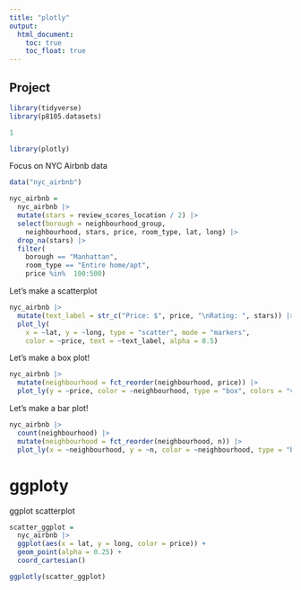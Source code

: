 ```yaml
---
title: "plotly"
output: 
  html_document:
    toc: true
    toc_float: true
---
```

## Project

```r
library(tidyverse)
library(p8105.datasets)

1

library(plotly)
```


Focus on NYC Airbnb data

```r
data("nyc_airbnb")

nyc_airbnb = 
  nyc_airbnb |>  
  mutate(stars = review_scores_location / 2) |> 
  select(borough = neighbourhood_group, 
    neighbourhood, stars, price, room_type, lat, long) |> 
  drop_na(stars) |> 
  filter(
    borough == "Manhattan",
    room_type == "Entire home/apt",
    price %in%  100:500)
```


Let's make a scatterplot

```r
nyc_airbnb |> 
  mutate(text_label = str_c("Price: $", price, "\nRating: ", stars)) |>  
  plot_ly(
    x = ~lat, y = ~long, type = "scatter", mode = "markers",
    color = ~price, text = ~text_label, alpha = 0.5)
```


Let's make a box plot!

```r
nyc_airbnb |> 
  mutate(neighbourhood = fct_reorder(neighbourhood, price)) |>  
  plot_ly(y = ~price, color = ~neighbourhood, type = "box", colors = "viridis")
```


Let's make a bar plot!

```r
nyc_airbnb |>  
  count(neighbourhood) |> 
  mutate(neighbourhood = fct_reorder(neighbourhood, n)) |> 
  plot_ly(x = ~neighbourhood, y = ~n, color = ~neighbourhood, type = "bar", colors = "viridis")
```


# ggploty

ggplot scatterplot

```r
scatter_ggplot = 
  nyc_airbnb |> 
  ggplot(aes(x = lat, y = long, color = price)) +
  geom_point(alpha = 0.25) +
  coord_cartesian()

ggplotly(scatter_ggplot)
```



